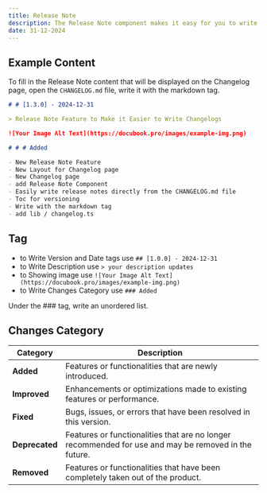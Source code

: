 ```yaml
---
title: Release Note
description: The Release Note component makes it easy for you to write updates for each version of your application.
date: 31-12-2024
---
```


## Example Content

To fill in the Release Note content that will be displayed on the Changelog page, open the `CHANGELOG.md` file, write it with the markdown tag.

```markdown:CHANGELOG.md showLineNumbers {1,3,5,7,9-16}
# # [1.3.0] - 2024-12-31

> Release Note Feature to Make it Easier to Write Changelogs

![Your Image Alt Text](https://docubook.pro/images/example-img.png)

# # # Added

- New Release Note Feature
- New Layout for Changelog page
- New Changelog page
- add Release Note Component
- Easily write release notes directly from the CHANGELOG.md file
- Toc for versioning
- Write with the markdown tag
- add lib / changelog.ts
```

## Tag

- to Write Version and Date tags use `## [1.0.0] - 2024-12-31`
- to Write Description use `> your description updates`
- to Showing image use `![Your Image Alt Text](https://docubook.pro/images/example-img.png)`
- to Write Changes Category use `### Added`

<Note type="note" title="Note">
  Under the ### tag, write an unordered list.
</Note>

## Changes Category

| **Category**   | **Description**                                                                                      |
| -------------- | ---------------------------------------------------------------------------------------------------- |
| **Added**      | Features or functionalities that are newly introduced.                                               |
| **Improved**   | Enhancements or optimizations made to existing features or performance.                              |
| **Fixed**      | Bugs, issues, or errors that have been resolved in this version.                                     |
| **Deprecated** | Features or functionalities that are no longer recommended for use and may be removed in the future. |
| **Removed**    | Features or functionalities that have been completely taken out of the product.                      |
